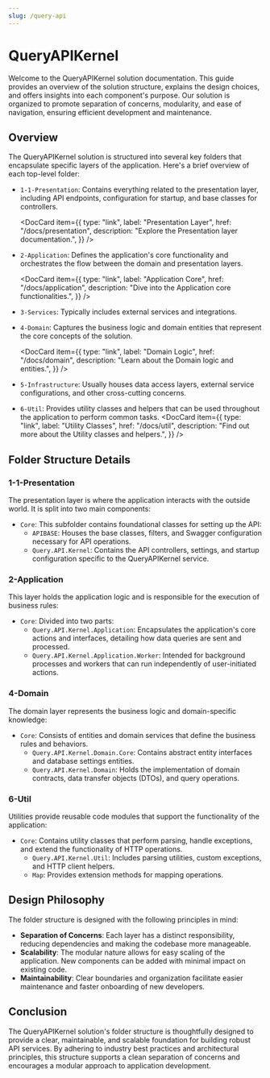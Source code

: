 ```yaml
---
slug: /query-api
---
```



# QueryAPIKernel

Welcome to the QueryAPIKernel solution documentation. This guide provides an overview of the solution structure, explains the design choices, and offers insights into each component's purpose. Our solution is organized to promote separation of concerns, modularity, and ease of navigation, ensuring efficient development and maintenance.

## Overview

The QueryAPIKernel solution is structured into several key folders that encapsulate specific layers of the application. Here's a brief overview of each top-level folder:

- `1-1-Presentation`: Contains everything related to the presentation layer, including API endpoints, configuration for startup, and base classes for controllers.

  <DocCard
    item={{
      type: "link",
      label: "Presentation Layer",
      href: "/docs/presentation",
      description: "Explore the Presentation layer documentation.",
    }}
  />

- `2-Application`: Defines the application's core functionality and orchestrates the flow between the domain and presentation layers.

  <DocCard
    item={{
      type: "link",
      label: "Application Core",
      href: "/docs/application",
      description: "Dive into the Application core functionalities.",
    }}
  />

- `3-Services`: Typically includes external services and integrations.
- `4-Domain`: Captures the business logic and domain entities that represent the core concepts of the solution.

  <DocCard
    item={{
      type: "link",
      label: "Domain Logic",
      href: "/docs/domain",
      description: "Learn about the Domain logic and entities.",
    }}
  />

- `5-Infrastructure`: Usually houses data access layers, external service configurations, and other cross-cutting concerns.
- `6-Util`: Provides utility classes and helpers that can be used throughout the application to perform common tasks.
  <DocCard
    item={{
      type: "link",
      label: "Utility Classes",
      href: "/docs/util",
      description: "Find out more about the Utility classes and helpers.",
    }}
  />

## Folder Structure Details

### 1-1-Presentation

The presentation layer is where the application interacts with the outside world. It is split into two main components:

- `Core`: This subfolder contains foundational classes for setting up the API:
  - `APIBASE`: Houses the base classes, filters, and Swagger configuration necessary for API operations.
  - `Query.API.Kernel`: Contains the API controllers, settings, and startup configuration specific to the QueryAPIKernel service.

### 2-Application

This layer holds the application logic and is responsible for the execution of business rules:

- `Core`: Divided into two parts:
  - `Query.API.Kernel.Application`: Encapsulates the application's core actions and interfaces, detailing how data queries are sent and processed.
  - `Query.API.Kernel.Application.Worker`: Intended for background processes and workers that can run independently of user-initiated actions.

### 4-Domain

The domain layer represents the business logic and domain-specific knowledge:

- `Core`: Consists of entities and domain services that define the business rules and behaviors.
  - `Query.API.Kernel.Domain.Core`: Contains abstract entity interfaces and database settings entities.
  - `Query.API.Kernel.Domain`: Holds the implementation of domain contracts, data transfer objects (DTOs), and query operations.

### 6-Util

Utilities provide reusable code modules that support the functionality of the application:

- `Core`: Contains utility classes that perform parsing, handle exceptions, and extend the functionality of HTTP operations.
  - `Query.API.Kernel.Util`: Includes parsing utilities, custom exceptions, and HTTP client helpers.
  - `Map`: Provides extension methods for mapping operations.

## Design Philosophy

The folder structure is designed with the following principles in mind:

- **Separation of Concerns**: Each layer has a distinct responsibility, reducing dependencies and making the codebase more manageable.
- **Scalability**: The modular nature allows for easy scaling of the application. New components can be added with minimal impact on existing code.
- **Maintainability**: Clear boundaries and organization facilitate easier maintenance and faster onboarding of new developers.

## Conclusion

The QueryAPIKernel solution's folder structure is thoughtfully designed to provide a clear, maintainable, and scalable foundation for building robust API services. By adhering to industry best practices and architectural principles, this structure supports a clean separation of concerns and encourages a modular approach to application development.
